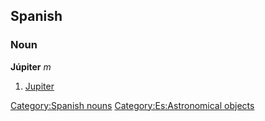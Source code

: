== Spanish == 
=== Noun === 
'''Júpiter''' ''m'' 
# [[Jupiter]] 
[[Category:Spanish nouns]]
[[Category:Es:Astronomical objects]]